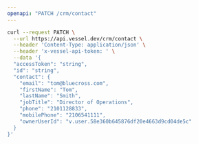 ```yaml
---
openapi: "PATCH /crm/contact"
---
```


<RequestExample>

```bash Request
curl --request PATCH \
  --url https://api.vessel.dev/crm/contact \
  --header 'Content-Type: application/json' \
  --header 'x-vessel-api-token: ' \
  --data '{
  "accessToken": "string",
  "id": "string",
  "contact": {
    "email": "tom@bluecross.com",
    "firstName": "Tom",
    "lastName": "Smith",
    "jobTitle": "Director of Operations",
    "phone": "2101128833",
    "mobilePhone": "2106541111",
    "ownerUserId": "v.user.58e360b645876df20e4663d9cd04de5c"
  }
}'
```

</RequestExample>
